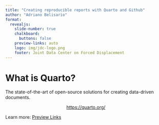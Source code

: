```yaml
---
title: "Creating reproducible reports with Quarto and Github"
author: "Adriano Belisario"
format:
  revealjs: 
    slide-number: true
    chalkboard: 
      buttons: false
    preview-links: auto
    logo: img/jdc-logo.png
    footer: Joint Data Center on Forced Displacement
---
```



# What is Quarto?

The state-of-the-art of open-source solutions for creating data-driven documents.

::: {style="text-align: center; margin-top: 1em"}
[https://quarto.org/](https://quarto.org/){preview-link="true" style="text-align: center"}
:::

::: footer
Learn more: [Preview Links](https://quarto.org/docs/presentations/revealjs/presenting.html#preview-links)
:::